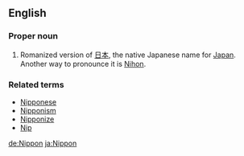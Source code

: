 ==English==
===Proper noun===
{{en-proper noun|-}}

#Romanized version of [[日本]], the native Japanese name for [[Japan]]. Another way to pronounce it is [[Nihon]].

===Related terms===
*[[Nipponese]]
*[[Nipponism]]
*[[Nipponize]]
*[[Nip]] {{pejorative}}

[[de:Nippon]]
[[ja:Nippon]]